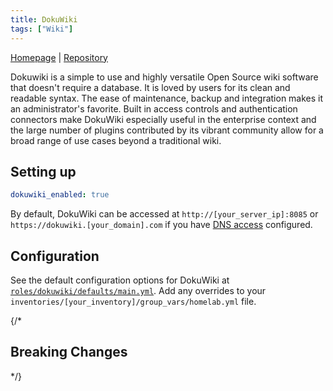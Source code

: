 ```yaml
---
title: DokuWiki
tags: ["Wiki"]
---
```



[Homepage](https://www.dokuwiki.org/) |
[Repository](https://github.com/linuxserver/docker-dokuwiki)

<Tags tags={frontmatter.tags} />

Dokuwiki⁠ is a simple to use and highly versatile Open Source wiki software that doesn't require a database. It is loved by users for its clean and readable syntax. The ease of maintenance, backup and integration makes it an administrator's favorite. Built in access controls and authentication connectors make DokuWiki especially useful in the enterprise context and the large number of plugins contributed by its vibrant community allow for a broad range of use cases beyond a traditional wiki.
## Setting up

```yaml title="inventories/homelab/group_vars/homelab.yml"
dokuwiki_enabled: true
```

By default, DokuWiki can be accessed at `http://[your_server_ip]:8085` or `https://dokuwiki.[your_domain].com` if you have [DNS access](../../guides/dns-access/) configured.

## Configuration

See the default configuration options for DokuWiki at [`roles/dokuwiki/defaults/main.yml`](https://github.com/Dylancyclone/ansible-homelab-orchestration/blob/main/roles/dokuwiki/defaults/main.yml).
Add any overrides to your `inventories/[your_inventory]/group_vars/homelab.yml` file.

{/* 

## Breaking Changes

*/}